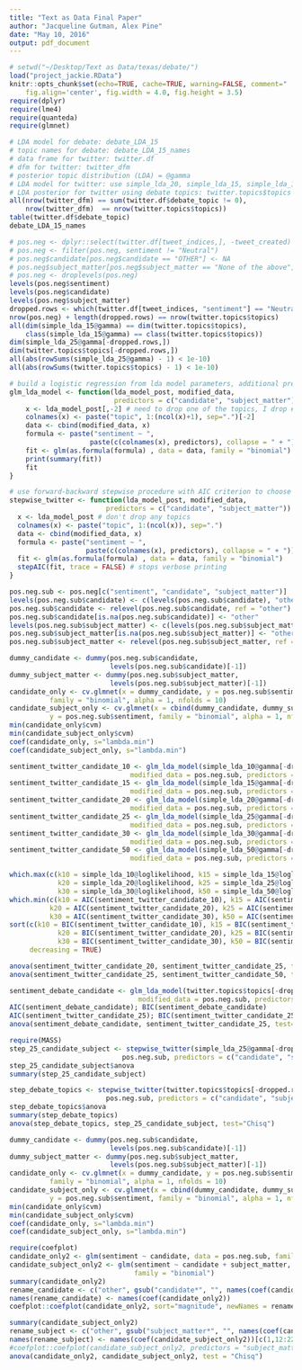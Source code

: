 ```yaml
---
title: "Text as Data Final Paper"
author: "Jacqueline Gutman, Alex Pine"
date: "May 10, 2016"
output: pdf_document
---
```


```r
# setwd("~/Desktop/Text as Data/texas/debate/")
load("project_jackie.RData")
knitr::opts_chunk$set(echo=TRUE, cache=TRUE, warning=FALSE, comment="   ",
    fig.align='center', fig.width = 4.0, fig.height = 3.5)
require(dplyr)
require(lme4)
require(quanteda)
require(glmnet)
```

```r
# LDA model for debate: debate_LDA_15
# topic names for debate: debate_LDA_15_names
# data frame for twitter: twitter.df
# dfm for twitter: twitter_dfm
# posterior topic distribution (LDA) = @gamma
# LDA model for twitter: use simple_lda_20, simple_lda_15, simple_lda_10
# LDA posterior for twitter using debate topics: twitter.topics$topics
all(nrow(twitter_dfm) == sum(twitter.df$debate_topic != 0),
    nrow(twitter_dfm)  == nrow(twitter.topics$topics))
table(twitter.df$debate_topic)
debate_LDA_15_names
```

```r
# pos.neg <- dplyr::select(twitter.df[tweet_indices,], -tweet_created)
# pos.neg <- filter(pos.neg, sentiment != "Neutral")
# pos.neg$candidate[pos.neg$candidate == "OTHER"] <- NA
# pos.neg$subject_matter[pos.neg$subject_matter == "None of the above"] <- NA
# pos.neg <- droplevels(pos.neg)
levels(pos.neg$sentiment)
levels(pos.neg$candidate)
levels(pos.neg$subject_matter)
dropped.rows <- which(twitter.df[tweet_indices, "sentiment"] == "Neutral")
nrow(pos.neg) + length(dropped.rows) == nrow(twitter.topics$topics)
all(dim(simple_lda_15@gamma) == dim(twitter.topics$topics), 
    class(simple_lda_15@gamma) == class(twitter.topics$topics))
dim(simple_lda_25@gamma[-dropped.rows,])
dim(twitter.topics$topics[-dropped.rows,])
all(abs(rowSums(simple_lda_25@gamma) - 1) < 1e-10) 
all(abs(rowSums(twitter.topics$topics) - 1) < 1e-10) 
```

```r
# build a logistic regression from lda model parameters, additional predictors as parameter
glm_lda_model <- function(lda_model_post, modified_data, 
                          predictors = c("candidate", "subject_matter")) {
    x <- lda_model_post[,-2] # need to drop one of the topics, I drop #2
    colnames(x) <- paste("topic", 1:(ncol(x)+1), sep=".")[-2]
    data <- cbind(modified_data, x)
    formula <- paste("sentiment ~ ", 
                    paste(c(colnames(x), predictors), collapse = " + "))
    fit <- glm(as.formula(formula) , data = data, family = "binomial")
    print(summary(fit))
    fit
} 

# use forward-backward stepwise procedure with AIC criterion to choose best model from full model
stepwise_twitter <- function(lda_model_post, modified_data, 
                        predictors = c("candidate", "subject_matter")) {
  x <- lda_model_post # don't drop any topics
  colnames(x) <- paste("topic", 1:(ncol(x)), sep=".")
  data <- cbind(modified_data, x)
  formula <- paste("sentiment ~ ", 
                   paste(c(colnames(x), predictors), collapse = " + "))
  fit <- glm(as.formula(formula) , data = data, family = "binomial")
  stepAIC(fit, trace = FALSE) # stops verbose printing
}
```

```r
pos.neg.sub <- pos.neg[c("sentiment", "candidate", "subject_matter")]
levels(pos.neg.sub$candidate) <- c(levels(pos.neg.sub$candidate), "other")
pos.neg.sub$candidate <- relevel(pos.neg.sub$candidate, ref = "other")
pos.neg.sub$candidate[is.na(pos.neg.sub$candidate)] <- "other"
levels(pos.neg.sub$subject_matter) <- c(levels(pos.neg.sub$subject_matter), "other")
pos.neg.sub$subject_matter[is.na(pos.neg.sub$subject_matter)] <- "other"
pos.neg.sub$subject_matter <- relevel(pos.neg.sub$subject_matter, ref = "other")

dummy_candidate <- dummy(pos.neg.sub$candidate, 
                         levels(pos.neg.sub$candidate)[-1])
dummy_subject_matter <- dummy(pos.neg.sub$subject_matter, 
                         levels(pos.neg.sub$subject_matter)[-1])
candidate_only <- cv.glmnet(x = dummy_candidate, y = pos.neg.sub$sentiment, 
          family = "binomial", alpha = 1, nfolds = 10)
candidate_subject_only <- cv.glmnet(x = cbind(dummy_candidate, dummy_subject_matter), 
          y = pos.neg.sub$sentiment, family = "binomial", alpha = 1, nfolds = 10)
min(candidate_only$cvm)
min(candidate_subject_only$cvm)
coef(candidate_only, s="lambda.min")
coef(candidate_subject_only, s="lambda.min")

```

```r
sentiment_twitter_candidate_10 <- glm_lda_model(simple_lda_10@gamma[-dropped.rows,] ,
                              modified_data = pos.neg.sub, predictors = "candidate")
sentiment_twitter_candidate_15 <- glm_lda_model(simple_lda_15@gamma[-dropped.rows,] ,
                              modified_data = pos.neg.sub, predictors = "candidate")
sentiment_twitter_candidate_20 <- glm_lda_model(simple_lda_20@gamma[-dropped.rows,] ,
                              modified_data = pos.neg.sub, predictors = "candidate")
sentiment_twitter_candidate_25 <- glm_lda_model(simple_lda_25@gamma[-dropped.rows,] ,
                              modified_data = pos.neg.sub, predictors = "candidate")
sentiment_twitter_candidate_30 <- glm_lda_model(simple_lda_30@gamma[-dropped.rows,] ,
                              modified_data = pos.neg.sub, predictors = "candidate")
sentiment_twitter_candidate_50 <- glm_lda_model(simple_lda_50@gamma[-dropped.rows,] ,
                              modified_data = pos.neg.sub, predictors = "candidate")
```

```r
which.max(c(k10 = simple_lda_10@loglikelihood, k15 = simple_lda_15@loglikelihood, 
            k20 = simple_lda_20@loglikelihood, k25 = simple_lda_25@loglikelihood, 
            k30 = simple_lda_30@loglikelihood, k50 = simple_lda_50@loglikelihood))
which.min(c(k10 = AIC(sentiment_twitter_candidate_10), k15 = AIC(sentiment_twitter_candidate_15),
          k20 = AIC(sentiment_twitter_candidate_20), k25 = AIC(sentiment_twitter_candidate_25),
          k30 = AIC(sentiment_twitter_candidate_30), k50 = AIC(sentiment_twitter_candidate_50)))
sort(c(k10 = BIC(sentiment_twitter_candidate_10), k15 = BIC(sentiment_twitter_candidate_15),
            k20 = BIC(sentiment_twitter_candidate_20), k25 = BIC(sentiment_twitter_candidate_25),
            k30 = BIC(sentiment_twitter_candidate_30), k50 = BIC(sentiment_twitter_candidate_50)),
     decreasing = TRUE)

anova(sentiment_twitter_candidate_20, sentiment_twitter_candidate_25, test="Chisq")
anova(sentiment_twitter_candidate_25, sentiment_twitter_candidate_50, test="Chisq")
```

```r
sentiment_debate_candidate <- glm_lda_model(twitter.topics$topics[-dropped.rows,] ,
                                modified_data = pos.neg.sub, predictors = "candidate")
AIC(sentiment_debate_candidate); BIC(sentiment_debate_candidate)
AIC(sentiment_twitter_candidate_25); BIC(sentiment_twitter_candidate_25)
anova(sentiment_debate_candidate, sentiment_twitter_candidate_25, test="Chisq")
```

```r
require(MASS)
step_25_candidate_subject <- stepwise_twitter(simple_lda_25@gamma[-dropped.rows,], 
                            pos.neg.sub, predictors = c("candidate", "subject_matter"))
step_25_candidate_subject$anova
summary(step_25_candidate_subject)

step_debate_topics <- stepwise_twitter(twitter.topics$topics[-dropped.rows,],  
                        pos.neg.sub, predictors = c("candidate", "subject_matter"))
step_debate_topics$anova
summary(step_debate_topics)
anova(step_debate_topics, step_25_candidate_subject, test="Chisq")
```

```r
dummy_candidate <- dummy(pos.neg.sub$candidate, 
                         levels(pos.neg.sub$candidate)[-1])
dummy_subject_matter <- dummy(pos.neg.sub$subject_matter, 
                         levels(pos.neg.sub$subject_matter)[-1])
candidate_only <- cv.glmnet(x = dummy_candidate, y = pos.neg.sub$sentiment, 
          family = "binomial", alpha = 1, nfolds = 10)
candidate_subject_only <- cv.glmnet(x = cbind(dummy_candidate, dummy_subject_matter), 
          y = pos.neg.sub$sentiment, family = "binomial", alpha = 1, nfolds = 10)
min(candidate_only$cvm)
min(candidate_subject_only$cvm)
coef(candidate_only, s="lambda.min")
coef(candidate_subject_only, s="lambda.min")
```

```r
require(coefplot)
candidate_only2 <- glm(sentiment ~ candidate, data = pos.neg.sub, family = "binomial")
candidate_subject_only2 <- glm(sentiment ~ candidate + subject_matter, data = pos.neg.sub, 
                               family = "binomial")
summary(candidate_only2)
rename_candidate <- c("other", gsub("candidate*", "", names(coef(candidate_only2))[2:11]))
names(rename_candidate) <- names(coef(candidate_only2))
coefplot::coefplot(candidate_only2, sort="magnitude", newNames = rename_candidate)

summary(candidate_subject_only2)
rename_subject <- c("other", gsub("subject_matter*", "", names(coef(candidate_subject_only2))[12:22]))
names(rename_subject) <- names(coef(candidate_subject_only2))[c(1,12:22)]
#coefplot::coefplot(candidate_subject_only2, predictors = "subject_matter", sort="magnitude", newNames = rename_subject)
anova(candidate_only2, candidate_subject_only2, test = "Chisq")
```